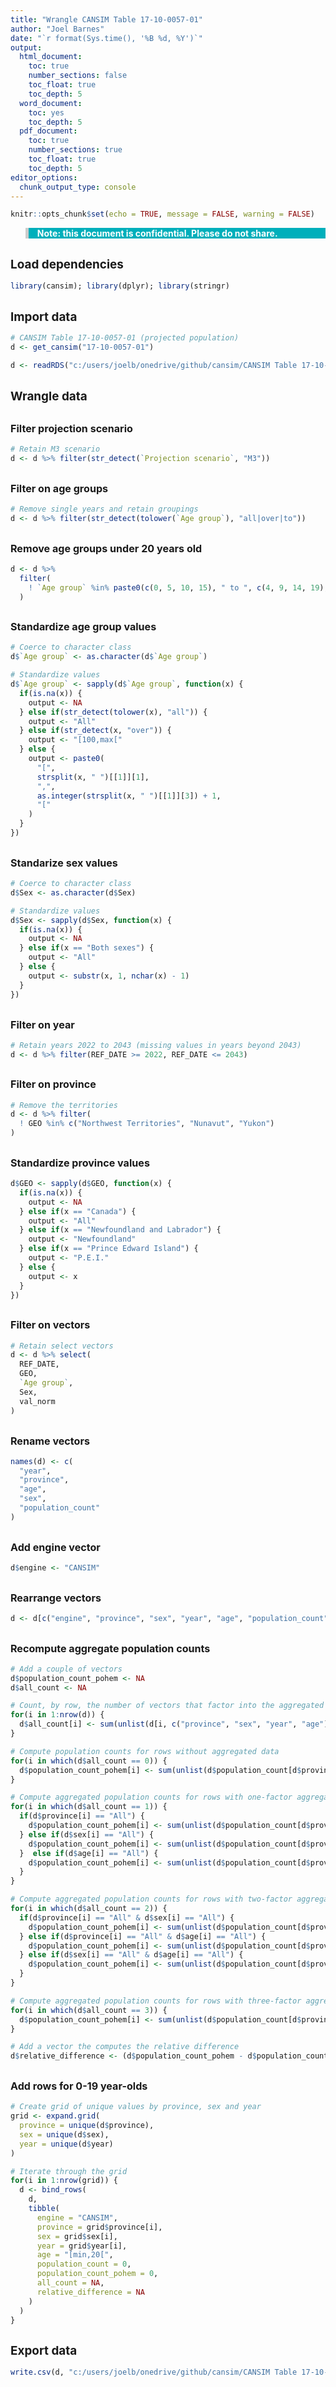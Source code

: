 ```yaml
---
title: "Wrangle CANSIM Table 17-10-0057-01"
author: "Joel Barnes"
date: "`r format(Sys.time(), '%B %d, %Y')`"
output:
  html_document: 
    toc: true
    number_sections: false
    toc_float: true
    toc_depth: 5
  word_document: 
    toc: yes
    toc_depth: 5
  pdf_document:
    toc: true
    number_sections: true
    toc_float: true
    toc_depth: 5
editor_options: 
  chunk_output_type: console
---
```


<style>
  html, body { font-size: 14px; }
  h1 { font-size: 1.75rem; margin-top: 30px; }
  h1.title { font-size: 2rem; color: #484848; }
  h2 { font-size: 1.35rem; margin-top: 30px; }
  h3 { font-size: 1.15rem; margin-top: 30px; }
  h4 { font-size: 1.05rem; margin-top: 30px; }
  h4.date { margin-top: 0rem; margin-bottom: 3rem; }
  a, a:hover { color: #fff; }
  p.caption { margin-top: 2rem; }
  blockquote { border-left: 5px solid #cccccc; font-size: 1rem; background-color: #00AFBB; color: #ffffff; font-weight: bold; }
  .interpretation blockquote { border-left: 5px solid #cccccc; font-size: 1rem; background-color: #00AFBB; color: #ffffff; font-weight: normal; }
  .gmisc_table, table { width: 100%; }
  img { width: 100%; height: auto; }
  .list-group-item.active, .list-group-item.active:focus, .list-group-item.active:hover {
    background-color: #00AFBB;
    border-color: #00AFBB;
}
</style>

```r
knitr::opts_chunk$set(echo = TRUE, message = FALSE, warning = FALSE)
```

> Note: this document is confidential. Please do not share.

## Load dependencies

```r
library(cansim); library(dplyr); library(stringr)
```

## Import data

```r
# CANSIM Table 17-10-0057-01 (projected population)
d <- get_cansim("17-10-0057-01")
```

```r
d <- readRDS("c:/users/joelb/onedrive/github/cansim/CANSIM Table 17-10-0057-01.rds")
```

## Wrangle data
### Filter projection scenario

```r
# Retain M3 scenario
d <- d %>% filter(str_detect(`Projection scenario`, "M3"))
```

### Filter on age groups

```r
# Remove single years and retain groupings
d <- d %>% filter(str_detect(tolower(`Age group`), "all|over|to"))
```

### Remove age groups under 20 years old

```r
d <- d %>% 
  filter(
    ! `Age group` %in% paste0(c(0, 5, 10, 15), " to ", c(4, 9, 14, 19), " years")
  )
```

### Standardize age group values

```r
# Coerce to character class
d$`Age group` <- as.character(d$`Age group`)

# Standardize values
d$`Age group` <- sapply(d$`Age group`, function(x) {
  if(is.na(x)) {
    output <- NA
  } else if(str_detect(tolower(x), "all")) {
    output <- "All"
  } else if(str_detect(x, "over")) {
    output <- "[100,max["
  } else {
    output <- paste0(
      "[",
      strsplit(x, " ")[[1]][1],
      ",",
      as.integer(strsplit(x, " ")[[1]][3]) + 1,
      "["
    )
  }
})
```

### Standarize sex values

```r
# Coerce to character class
d$Sex <- as.character(d$Sex)

# Standardize values
d$Sex <- sapply(d$Sex, function(x) {
  if(is.na(x)) {
    output <- NA
  } else if(x == "Both sexes") {
    output <- "All"
  } else {
    output <- substr(x, 1, nchar(x) - 1)
  }
})
```

### Filter on year

```r
# Retain years 2022 to 2043 (missing values in years beyond 2043)
d <- d %>% filter(REF_DATE >= 2022, REF_DATE <= 2043)
```

### Filter on province

```r
# Remove the territories
d <- d %>% filter(
  ! GEO %in% c("Northwest Territories", "Nunavut", "Yukon")
)
```

### Standardize province values

```r
d$GEO <- sapply(d$GEO, function(x) {
  if(is.na(x)) {
    output <- NA
  } else if(x == "Canada") {
    output <- "All"
  } else if(x == "Newfoundland and Labrador") {
    output <- "Newfoundland"
  } else if(x == "Prince Edward Island") {
    output <- "P.E.I."
  } else {
    output <- x
  }
})
```

### Filter on vectors

```r
# Retain select vectors
d <- d %>% select(
  REF_DATE,
  GEO,
  `Age group`,
  Sex,
  val_norm
)
```

### Rename vectors

```r
names(d) <- c(
  "year",
  "province",
  "age",
  "sex",
  "population_count"
)
```

### Add engine vector

```r
d$engine <- "CANSIM"
```

### Rearrange vectors

```r
d <- d[c("engine", "province", "sex", "year", "age", "population_count")]
```

### Recompute aggregate population counts

```r
# Add a couple of vectors
d$population_count_pohem <- NA
d$all_count <- NA

# Count, by row, the number of vectors that factor into the aggregated population count
for(i in 1:nrow(d)) {
  d$all_count[i] <- sum(unlist(d[i, c("province", "sex", "year", "age")]) == "All")
}

# Compute population counts for rows without aggregated data
for(i in which(d$all_count == 0)) {
  d$population_count_pohem[i] <- sum(unlist(d$population_count[d$province == d$province[i] & d$sex == d$sex[i] & d$year == d$year[i] & d$age == d$age[i]]))
}

# Compute aggregated population counts for rows with one-factor aggregation 
for(i in which(d$all_count == 1)) {
  if(d$province[i] == "All") {
    d$population_count_pohem[i] <- sum(unlist(d$population_count[d$province != "All" & d$sex == d$sex[i] & d$year == d$year[i] & d$age == d$age[i]]))
  } else if(d$sex[i] == "All") {
    d$population_count_pohem[i] <- sum(unlist(d$population_count[d$province == d$province[i] & d$sex != "All" & d$year == d$year[i] & d$age == d$age[i]]))
  }  else if(d$age[i] == "All") {
    d$population_count_pohem[i] <- sum(unlist(d$population_count[d$province == d$province[i] & d$sex == d$sex[i] & d$year == d$year[i] & d$age != "All"]))
  }
}

# Compute aggregated population counts for rows with two-factor aggregation 
for(i in which(d$all_count == 2)) {
  if(d$province[i] == "All" & d$sex[i] == "All") {
    d$population_count_pohem[i] <- sum(unlist(d$population_count[d$province != "All" & d$sex != "All" & d$year == d$year[i] & d$age == d$age[i]]))
  } else if(d$province[i] == "All" & d$age[i] == "All") {
    d$population_count_pohem[i] <- sum(unlist(d$population_count[d$province != "All" & d$sex == d$sex[i] & d$year == d$year[i] & d$age != d$age[i]]))
  } else if(d$sex[i] == "All" & d$age[i] == "All") {
    d$population_count_pohem[i] <- sum(unlist(d$population_count[d$province == d$province[i] & d$sex != "All" & d$year == d$year[i] & d$age != "All"]))
  } 
}

# Compute aggregated population counts for rows with three-factor aggregation 
for(i in which(d$all_count == 3)) {
  d$population_count_pohem[i] <- sum(unlist(d$population_count[d$province != "All" & d$sex != "All" & d$year == d$year[i] & d$age != "All"]))
}

# Add a vector the computes the relative difference
d$relative_difference <- (d$population_count_pohem - d$population_count) / d$population_count * 100
```

### Add rows for 0-19 year-olds

```r
# Create grid of unique values by province, sex and year
grid <- expand.grid(
  province = unique(d$province),
  sex = unique(d$sex),
  year = unique(d$year)
)

# Iterate through the grid
for(i in 1:nrow(grid)) {
  d <- bind_rows(
    d,
    tibble(
      engine = "CANSIM",
      province = grid$province[i],
      sex = grid$sex[i],
      year = grid$year[i],
      age = "[min,20[",
      population_count = 0,
      population_count_pohem = 0,
      all_count = NA,
      relative_difference = NA
    )
  )
}

```

## Export data

```r
write.csv(d, "c:/users/joelb/onedrive/github/cansim/CANSIM Table 17-10-0057-01 - wrangled.csv", na = "", row.names = FALSE)
```